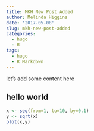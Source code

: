 ```yaml
---
title: MKH New Post Added
author: Melinda Higgins
date: '2017-05-08'
slug: mkh-new-post-added
categories:
  - hugo
  - R
tags:
  - hugo
  - R Markdown
---
```


let's add some content here

## hello world

```r
x <- seq(from=1, to=10, by=0.1)
y <- sqrt(x)
plot(x,y)
```

